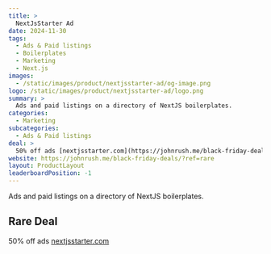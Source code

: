 ```yaml
---
title: >
  NextJsStarter Ad
date: 2024-11-30
tags:
  - Ads & Paid listings
  - Boilerplates
  - Marketing
  - Next.js
images:
  - /static/images/product/nextjsstarter-ad/og-image.png
logo: /static/images/product/nextjsstarter-ad/logo.png
summary: >
  Ads and paid listings on a directory of NextJS boilerplates.
categories:
  - Marketing
subcategories:
  - Ads & Paid listings
deal: >
  50% off ads [nextjsstarter.com](https://johnrush.me/black-friday-deals/?ref=rare)
website: https://johnrush.me/black-friday-deals/?ref=rare
layout: ProductLayout
leaderboardPosition: -1
---
```

Ads and paid listings on a directory of NextJS boilerplates.

## Rare Deal

50% off ads [nextjsstarter.com](https://johnrush.me/black-friday-deals/?ref=rare)

